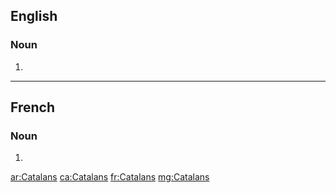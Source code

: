 {{also|catalans|cataláns}}
==English==

===Noun===
{{head|en|noun plural form}}

# {{plural of|Catalan|lang=en}}

----

==French==

===Noun===
{{head|fr|noun plural form|g=m}}

# {{plural of|Catalan|lang=fr}}

[[ar:Catalans]]
[[ca:Catalans]]
[[fr:Catalans]]
[[mg:Catalans]]